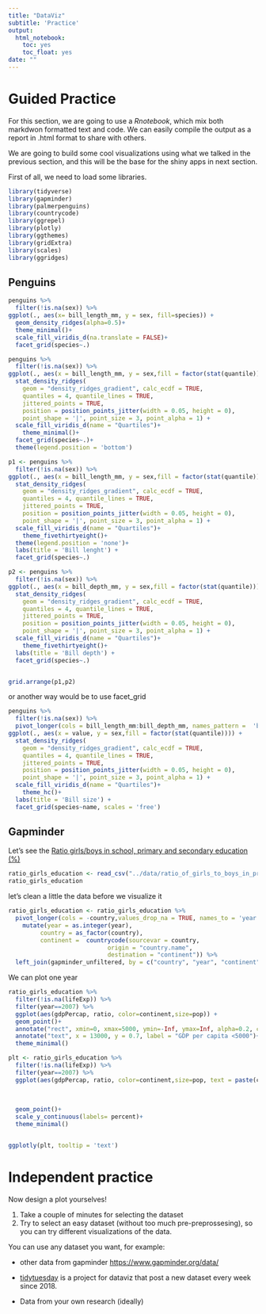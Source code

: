 ```yaml
---
title: "DataViz"
subtitle: 'Practice'
output:
  html_notebook:
    toc: yes
    toc_float: yes
date: ""
---
```


# Guided Practice

For this section, we are going to use a *Rnotebook*, which mix both markdwon formatted text and code. We can easily compile the output as a report in .html format to share with others.

We are going to build some cool visualizations using what we talked in the previous section, and this will be the base for the shiny apps in next section.

First of all, we need to load some libraries.

```r
library(tidyverse)
library(gapminder)
library(palmerpenguins)
library(countrycode)
library(ggrepel)
library(plotly)
library(ggthemes)
library(gridExtra)
library(scales)
library(ggridges)
```

## Penguins

```r
penguins %>% 
  filter(!is.na(sex)) %>% 
ggplot(., aes(x= bill_length_mm, y = sex, fill=species)) + 
  geom_density_ridges(alpha=0.5)+
  theme_minimal()+
  scale_fill_viridis_d(na.translate = FALSE)+
  facet_grid(species~.)
```

```r
penguins %>% 
  filter(!is.na(sex)) %>% 
ggplot(., aes(x = bill_length_mm, y = sex,fill = factor(stat(quantile)))) +
  stat_density_ridges(
    geom = "density_ridges_gradient", calc_ecdf = TRUE,
    quantiles = 4, quantile_lines = TRUE,
    jittered_points = TRUE,
    position = position_points_jitter(width = 0.05, height = 0),
    point_shape = '|', point_size = 3, point_alpha = 1) +
  scale_fill_viridis_d(name = "Quartiles")+
    theme_minimal()+
  facet_grid(species~.)+
  theme(legend.position = 'bottom')
```

```r
p1 <- penguins %>% 
  filter(!is.na(sex)) %>% 
ggplot(., aes(x = bill_length_mm, y = sex,fill = factor(stat(quantile)))) +
  stat_density_ridges(
    geom = "density_ridges_gradient", calc_ecdf = TRUE,
    quantiles = 4, quantile_lines = TRUE,
    jittered_points = TRUE,
    position = position_points_jitter(width = 0.05, height = 0),
    point_shape = '|', point_size = 3, point_alpha = 1) +
  scale_fill_viridis_d(name = "Quartiles")+
    theme_fivethirtyeight()+
  theme(legend.position = 'none')+
  labs(title = 'Bill lenght') + 
  facet_grid(species~.)

p2 <- penguins %>% 
  filter(!is.na(sex)) %>% 
ggplot(., aes(x = bill_depth_mm, y = sex,fill = factor(stat(quantile)))) +
  stat_density_ridges(
    geom = "density_ridges_gradient", calc_ecdf = TRUE,
    quantiles = 4, quantile_lines = TRUE,
    jittered_points = TRUE,
    position = position_points_jitter(width = 0.05, height = 0),
    point_shape = '|', point_size = 3, point_alpha = 1) +
  scale_fill_viridis_d(name = "Quartiles")+
    theme_fivethirtyeight()+
  labs(title = 'Bill depth') + 
  facet_grid(species~.)


grid.arrange(p1,p2)

```

or another way would be to use facet_grid

```r
penguins %>% 
  filter(!is.na(sex)) %>%
  pivot_longer(cols = bill_length_mm:bill_depth_mm, names_pattern =  'bill_(.*)_mm') %>% 
ggplot(., aes(x = value, y = sex,fill = factor(stat(quantile)))) +
  stat_density_ridges(
    geom = "density_ridges_gradient", calc_ecdf = TRUE,
    quantiles = 4, quantile_lines = TRUE,
    jittered_points = TRUE,
    position = position_points_jitter(width = 0.05, height = 0),
    point_shape = '|', point_size = 3, point_alpha = 1) +
  scale_fill_viridis_d(name = "Quartiles")+
    theme_hc()+
  labs(title = 'Bill size') + 
  facet_grid(species~name, scales = 'free')
```

## Gapminder

Let's see the [Ratio girls/boys in school, primary and secondary education (%)](https://data.worldbank.org/indicator/SE.ENR.PRSC.FM.ZS)

```r
ratio_girls_education <- read_csv("../data/ratio_of_girls_to_boys_in_primary_and_secondary_education_perc.csv")
ratio_girls_education
```

let's clean a little the data before we visualize it

```r
ratio_girls_education <- ratio_girls_education %>% 
  pivot_longer(cols = -country,values_drop_na = TRUE, names_to = 'year', values_to = 'ratio') %>% 
    mutate(year = as.integer(year),
         country = as_factor(country),
         continent =  countrycode(sourcevar = country,
                            origin = "country.name",
                            destination = "continent")) %>% 
  left_join(gapminder_unfiltered, by = c("country", "year", "continent"))
```

We can plot one year

```r
ratio_girls_education %>%
  filter(!is.na(lifeExp)) %>% 
  filter(year==2007) %>% 
  ggplot(aes(gdpPercap, ratio, color=continent,size=pop)) +
  geom_point()+
  annotate("rect", xmin=0, xmax=5000, ymin=-Inf, ymax=Inf, alpha=0.2, color="blue", fill="blue")+
  annotate("text", x = 13000, y = 0.7, label = "GDP per capita <5000")+
  theme_minimal()
```

```r
plt <- ratio_girls_education %>%
  filter(!is.na(lifeExp)) %>% 
  filter(year==2007) %>% 
  ggplot(aes(gdpPercap, ratio, color=continent,size=pop, text = paste(country,
                                                                      '<br>GDP per capita: ',number(gdpPercap, 1),
                                                                      '<br>Population: ', number(pop/10000,1),'M',
                                                                      '<br>ratio: ',ratio))) +
  geom_point()+
  scale_y_continuous(labels= percent)+
  theme_minimal()


ggplotly(plt, tooltip = 'text')
```

# Independent practice

Now design a plot yourselves!

1.  Take a couple of minutes for selecting the dataset
2.  Try to select an easy dataset (without too much pre-preprossesing), so you can try different visualizations of the data.

You can use any dataset you want, for example:

-   other data from gapminder <https://www.gapminder.org/data/>

-   [tidytuesday](https://github.com/rfordatascience/tidytuesday) is a project for dataviz that post a new dataset every week since 2018.

-   Data from your own research (ideally)
